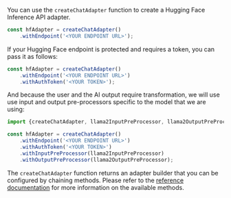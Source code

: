 You can use the `createChatAdapter` function to create a Hugging Face Inference API adapter.

```jsx
const hfAdapter = createChatAdapter()
    .withEndpoint('<YOUR ENDPOINT URL>');
```

If your Hugging Face endpoint is protected and requires a token, you can pass it as follows:

```jsx
const hfAdapter = createChatAdapter()
    .withEndpoint('<YOUR ENDPOINT URL>')
    .withAuthToken('<YOUR TOKEN>');
```

And because the user and the AI output require transformation, we will use use input and output
pre-processors specific to the model that we are using:

```jsx
import {createChatAdapter, llama2InputPreProcessor, llama2OutputPreProcessor} from '@nlux/hf'

const hfAdapter = createChatAdapter()
    .withEndpoint('<YOUR ENDPOINT URL>')
    .withAuthToken('<YOUR TOKEN>')
    .withInputPreProcessor(llama2InputPreProcessor)
    .withOutputPreProcessor(llama2OutputPreProcessor);
```

The `createChatAdapter` function returns an adapter builder that you can be configured by chaining methods.
Please refer to the [reference documentation](/api/adapters/hugging-face) for more information on the available methods.
